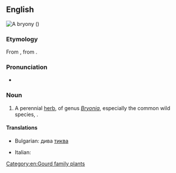 {{also|Bryony}}

==English==
[[File:P1000627 Bryonia dioica (Cucurbitaceae) Plant.JPG|thumb|A '''bryony''' ({{taxlink|Bryonia dioica|species|noshow=1}})]]
{{wikipedia}}
{{wikispecies|Bryonia}}

===Etymology===
From {{etyl|la|en}} {{m|la|bryōnia||bryony}}, from {{etyl|grc|en}} {{m|grc|βρυωνία||bryony}}.

===Pronunciation===
* {{IPA|/ˈbɹaɪəni/|lang=en}}

===Noun===
{{en-noun|~|bryonies}}

# A perennial [[herb]], of genus ''[[Bryonia]]'', especially the common wild species, {{taxlink|Bryonia dioica|species|noshow=1}}.

====Translations====
{{trans-top|herb of ''Bryonia''}}
* Bulgarian: дива [[тиква]]
{{trans-mid}}
* Italian: {{t|it|brionia|f}}
{{trans-bottom}}

[[Category:en:Gourd family plants]]